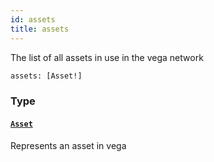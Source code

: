 ```yaml
---
id: assets
title: assets
---
```



The list of all assets in use in the vega network

```graphql
assets: [Asset!]
```


### Type

#### [`Asset`](/docs/testnet/graphql/objects/asset) 

Represents an asset in vega




